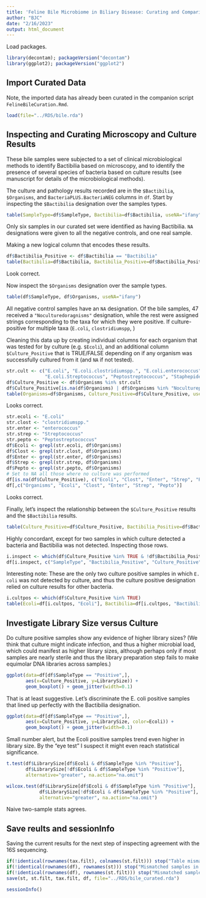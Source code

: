```yaml
---
title: 'Feline Bile Microbiome in Biliary Disease: Curating and Comparing Microscopy, Culture, and Library Size Results'
author: "BJC"
date: "2/16/2023"
output: html_document
---
```


Load packages.

```r
library(decontam); packageVersion("decontam")
library(ggplot2); packageVersion("ggplot2")
```

## Import Curated Data

Note, the imported data has already been curated in the companion script `FelineBileCuration.Rmd`.

```r
load(file="../RDS/bile.rda")
```

## Inspecting and Curating Microscopy and Culture Results

These bile samples were subjected to a set of clinical microbiological methods to identify Bactibilia based on microscopy, and to identify the presence of several species of bacteria based on culture results (see manuscript for details of the microbiological methods).

The culture and pathology results recorded are in the `$Bactibilia`, `$Organisms`, and `BacteriaPLUS.BacteriaNEG` columns in `df`. Start by inspecting the `$Bactibilia` designation over the samples types.

```r
table(SampleType=df$SampleType, Bactibilia=df$Bactibilia, useNA="ifany")
```

Only six samples in our curated set were identified as having Bactibilia. `NA` designations were given to all the negative controls, and one real sample.

Making a new logical column that encodes these results.

```r
df$Bactibilia_Positive <- df$Bactibilia == "Bactibilia"
table(Bactibilia=df$Bactibilia, Bactibilia_Positive=df$Bactibilia_Positive, useNA="ifany")
```

Look correct.

Now inspect the `$Organisms` designation over the sample types.

```r
table(df$SampleType, df$Organisms, useNA="ifany")
```

All negative control samples have an `NA` designation. Of the bile samples, 47 received a `"Noculturedoragnisms"` designation, while the rest were assigned strings corresponding to the taxa for which they were positive. If culture-positive for multiple taxa (`E.coli`, `clostridiumspp`, )

Cleaning this data up by creating individual columns for each organism that was tested for by culture (e.g. `$Ecoli`), and an additional column `$Culture_Positive` that is TRUE/FALSE depending on if any organism was successfully cultured from it (and `NA` if not tested).

```r
str.cult <- c("E.coli", "E.coli.clostridiumspp.", "E.coli.enterococcus", 
              "E.coli.Streptococcus", "Peptostreptococcus", "Staphepidermis")
df$Culture_Positive <- df$Organisms %in% str.cult
df$Culture_Positive[is.na(df$Organisms) | df$Organisms %in% "Nocultureperformed"] <- NA
table(Organisms=df$Organisms, Culture_Positive=df$Culture_Positive, useNA="ifany")
```

Looks correct.

```r
str.ecoli <- "E.coli"
str.clost <- "clostridiumspp."
str.enter <- "enterococcus"
str.strep <- "Streptococcus"
str.pepto <- "Peptostreptococcus"
df$Ecoli <- grepl(str.ecoli, df$Organisms)
df$Clost <- grepl(str.clost, df$Organisms)
df$Enter <- grepl(str.enter, df$Organisms)
df$Strep <- grepl(str.strep, df$Organisms)
df$Pepto <- grepl(str.pepto, df$Organisms)
# Set to NA all those where no culture was performed
df[is.na(df$Culture_Positive), c("Ecoli", "Clost", "Enter", "Strep", "Pepto")] <- NA
df[,c("Organisms", "Ecoli", "Clost", "Enter", "Strep", "Pepto")]
```

Looks correct.

Finally, let's inspect the relationship between the `$Culture_Positive` results and the `$Bactibilia` results.

```r
table(Culture_Positive=df$Culture_Positive, Bactibilia_Positive=df$Bactibilia_Positive, useNA="ifany")
```

Highly concordant, except for two samples in which culture detected a bacteria and Bactibilia was not detected. Inspecting those rows.

```r
i.inspect <- which(df$Culture_Positive %in% TRUE & !df$Bactibilia_Positive)
df[i.inspect, c("SampleType", "Bactibilia_Positive", "Culture_Positive", "Organisms")]
```

Interesting note: These are the only two culture positive samples in which `E. coli` was not detected by culture, and thus the culture positive designation relied on culture results for other bacteria.

```r
i.cultpos <- which(df$Culture_Positive %in% TRUE)
table(Ecoli=df[i.cultpos, "Ecoli"], Bactibilia=df[i.cultpos, "Bactibilia_Positive"], useNA="ifany")
```

## Investigate Library Size versus Culture

Do culture positive samples show any evidence of higher library sizes? (We think that culture might indicate infection, and thus a higher microbial load, which could manifest as higher library sizes, although perhaps only if most samples are nearly sterile and thus the library preparation step fails to make equimolar DNA libraries across samples.)

```r
ggplot(data=df[df$SampleType == "Positive",], 
       aes(x=Culture_Positive, y=LibrarySize)) + 
       geom_boxplot() + geom_jitter(width=0.1)
```

That is at least suggestive. Let's discriminate the E. coli positive samples that lined up perfectly with the Bactibilia designation.

```r
ggplot(data=df[df$SampleType == "Positive",], 
       aes(x=Culture_Positive, y=LibrarySize, color=Ecoli)) + 
       geom_boxplot() + geom_jitter(width=0.1)
```

Small number alert, but the Ecoli positive samples trend even higher in library size. By the "eye test" I suspect it might even reach statistical significance.

```r
t.test(df$LibrarySize[df$Ecoli & df$SampleType %in% "Positive"],
       df$LibrarySize[!df$Ecoli & df$SampleType %in% "Positive"],
       alternative="greater", na.action="na.omit")
```

```r
wilcox.test(df$LibrarySize[df$Ecoli & df$SampleType %in% "Positive"],
            df$LibrarySize[!df$Ecoli & df$SampleType %in% "Positive"],
            alternative="greater", na.action="na.omit")
```

Naive two-sample stats agrees.

## Save reults and sessionInfo

Saving the current results for the next step of inspecting agreement with the 16S sequencing.

```r
if(!identical(rownames(tax.filt), colnames(st.filt))) stop("Table mismatch: tax.filt, st.filt")
if(!identical(rownames(df), rownames(st))) stop("Mismatched samples in df and st.")
if(!identical(rownames(df), rownames(st.filt))) stop("Mismatched samples in df and st.")
save(st, st.filt, tax.filt, df, file="../RDS/bile_curated.rda")
```

```r
sessionInfo()
```



